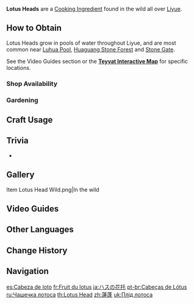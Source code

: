 {{Item Infobox
|id           = 100026
|image        = Item Lotus Head.png
|type         = Cooking Ingredients
|invCategory  = Materials
|description  = An aquatic plant native to Liyue that grows and blooms in pairs. One is fragrant, and the other bitter. It's said to make a good herbal medicine.
|source1      = Found near lakes and river banks in [[Liyue]]
|source2      = {{Sold By}}
|source3      = Reward from [[Expeditions]]
|source4      = [[Gardening]] with [[A Path of Value: Orderly Meadow|Orderly Meadow]]
}}
'''Lotus Heads''' are a [[Cooking Ingredient]] found in the wild all over [[Liyue]].

==How to Obtain==
Lotus Heads grow in pools of water throughout Liyue, and are most common near [[Luhua Pool]], [[Huaguang Stone Forest]] and [[Stone Gate]].

See the Video Guides section or the '''[https://webstatic-sea.mihoyo.com/app/ys-map-sea/index.html#/map/2?shown_types=166 Teyvat Interactive Map]''' for specific locations.

===Shop Availability===
{{Shop Availability}}

===Gardening===
{{Recipe
|type = Orderly Meadow
|time = 2d 22h
|Lotus Seed = 1
|sort = Lotus Seed
}}

==Craft Usage==
{{Craft Usage}}

==Trivia==
* {{Related Items|type=variant}}

==Gallery==
<gallery>
Item Lotus Head Wild.png|In the wild
</gallery>

==Video Guides==
{{EVT
|video1   = https://youtu.be/rGQc7ZRmgAI
|caption1 = Farm Guide
}}

==Other Languages==
{{Other Languages
|en      = Lotus Head
|zhs     = 莲蓬
|zhs_rm  = Liánpeng
|zht     = 蓮蓬
|zht_rm  = Liánpeng
|zh_tl   = 
|ja      = ハスの花托
|ja_rm   = Hasu no Kataku
|ja_tl   = 
|ko      = 연꽃받침
|ko_rm   = Yeonkkot-batchim
|ko_tl   = Lotus Cup
|es      = Cabeza de loto
|es_tl   = Lotus Head
|fr      = Fruit du lotus
|fr_tl   = Lotus Fruit
|ru      = Чашечка лотоса
|ru_tl   = Lotus Head
|th      = Lotus Head
|vi      = Đài Sen
|vi_tl   = 
|de      = Lotos
|de_tl   = 
|id      = Lotus Head
|pt      = Cabeças de Lótus
|pt_tl   = 
|tr      = Nilüfer Başı
|tr_tl   = 
|it      = Frutto di loto
|it_tl   = Lotus Fruit
}}

==Change History==
{{Change History|1.0}}

==Navigation==
{{Material Navbox|type=Crafting Materials}}

[[es:Cabeza de loto]]
[[fr:Fruit du lotus]]
[[ja:ハスの花托]]
[[pt-br:Cabeças de Lótus]]
[[ru:Чашечка лотоса]]
[[th:Lotus Head]]
[[zh:蓮蓬]]
[[uk:Плід лотоса]]